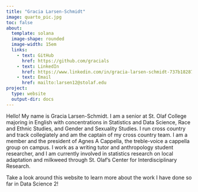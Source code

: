 ```yaml
---
title: "Gracia Larsen-Schmidt"
image: quarto_pic.jpg
toc: false
about:
  template: solana
  image-shape: rounded
  image-width: 15em
  links:
    - text: GitHub
      href: https://github.com/gracials
    - text: LinkedIn
      href: https://www.linkedin.com/in/gracia-larsen-schmidt-737b18287/
    - text: Email
      href: mailto:larsen12@stolaf.edu
project:
  type: website
  output-dir: docs
---
```


Hello! My name is Gracia Larsen-Schmidt. I am a senior at St. Olaf College majoring in English with concentrations in Statistics and Data Science, Race and Ethnic Studies, and Gender and Sexuality Studies. I run cross country and track collegiately and am the captain of my cross country team. I am a member and the president of Agnes A Cappella, the treble-voice a cappella group on campus. I work as a writing tutor and anthropology student researcher, and I am currently involved in statistics research on local adaptation and milkweed through St. Olaf's Center for Interdisciplinary Research. 

\np

Take a look around this website to learn more about the work I have done so far in Data Science 2!
